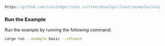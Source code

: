 
<DotEnvWarning />

```rust reference
https://github.com/iotaledger/iota.rs/tree/develop/client/examples/output/basic.rs
```

### Run the Example

Run the example by running the following command:

```bash
cargo run --example basic --release
```
